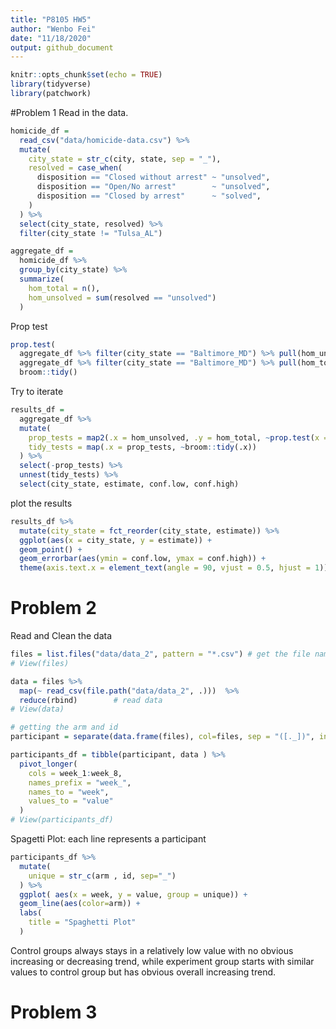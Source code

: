 ```yaml
---
title: "P8105 HW5"
author: "Wenbo Fei"
date: "11/18/2020"
output: github_document
---
```


```r
knitr::opts_chunk$set(echo = TRUE)
library(tidyverse)
library(patchwork)
```

#Problem 1
Read in the data.
```r
homicide_df = 
  read_csv("data/homicide-data.csv") %>% 
  mutate(
    city_state = str_c(city, state, sep = "_"),
    resolved = case_when(
      disposition == "Closed without arrest" ~ "unsolved",
      disposition == "Open/No arrest"        ~ "unsolved",
      disposition == "Closed by arrest"      ~ "solved",
    )
  ) %>% 
  select(city_state, resolved) %>% 
  filter(city_state != "Tulsa_AL")
```

```r
aggregate_df = 
  homicide_df %>% 
  group_by(city_state) %>% 
  summarize(
    hom_total = n(),
    hom_unsolved = sum(resolved == "unsolved")
  )
```

Prop test
```r
prop.test(
  aggregate_df %>% filter(city_state == "Baltimore_MD") %>% pull(hom_unsolved), 
  aggregate_df %>% filter(city_state == "Baltimore_MD") %>% pull(hom_total)) %>% 
  broom::tidy()
```

Try to iterate
```r
results_df = 
  aggregate_df %>% 
  mutate(
    prop_tests = map2(.x = hom_unsolved, .y = hom_total, ~prop.test(x = .x, n = .y)),
    tidy_tests = map(.x = prop_tests, ~broom::tidy(.x))
  ) %>% 
  select(-prop_tests) %>% 
  unnest(tidy_tests) %>% 
  select(city_state, estimate, conf.low, conf.high)
```

plot the results
```r
results_df %>% 
  mutate(city_state = fct_reorder(city_state, estimate)) %>% 
  ggplot(aes(x = city_state, y = estimate)) +
  geom_point() + 
  geom_errorbar(aes(ymin = conf.low, ymax = conf.high)) + 
  theme(axis.text.x = element_text(angle = 90, vjust = 0.5, hjust = 1))
```

# Problem 2
Read and Clean the data
```r
files = list.files("data/data_2", pattern = "*.csv") # get the file name
# View(files)

data = files %>%                             
  map(~ read_csv(file.path("data/data_2", .)))  %>%  
  reduce(rbind)        # read data                       
# View(data)

# getting the arm and id 
participant = separate(data.frame(files), col=files, sep = "([._])", into =c("arm", "id")) 

participants_df = tibble(participant, data ) %>% 
  pivot_longer(                                  
    cols = week_1:week_8,
    names_prefix = "week_",
    names_to = "week",
    values_to = "value"
  )
# View(participants_df) 
```

Spagetti Plot: each line represents a participant
  
```r
participants_df %>%
  mutate(
    unique = str_c(arm , id, sep="_") 
  ) %>%
  ggplot( aes(x = week, y = value, group = unique)) + 
  geom_line(aes(color=arm)) + 
  labs(
    title = "Spaghetti Plot"
  )
```

Control groups always stays in a relatively low value with no obvious increasing or decreasing trend, while experiment group starts with similar values to control group but has obvious overall increasing trend.

# Problem 3



